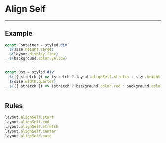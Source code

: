 
# Align Self

---

## Example

<AlignSelf>
  <AlignSelfBox stretch />
  <AlignSelfBox />
  <AlignSelfBox stretch />
  <AlignSelfBox />
</AlignSelf>

```jsx
const Container = styled.div`
  ${size.height.large}
  ${layout.display.flex}
  ${background.color.yellow}
`

const Box = styled.div`
  ${({ stretch }) => (stretch ? layout.alignSelf.stretch : size.height.medium)}
  ${size.width.quarter}
  ${({ stretch }) => (stretch ? background.color.red : background.color.black)}
`
```

## Rules

```js
layout.alignSelf.start
layout.alignSelf.end
layout.alignSelf.stretch
layout.alignSelf.center
layout.alignSelf.auto
```
